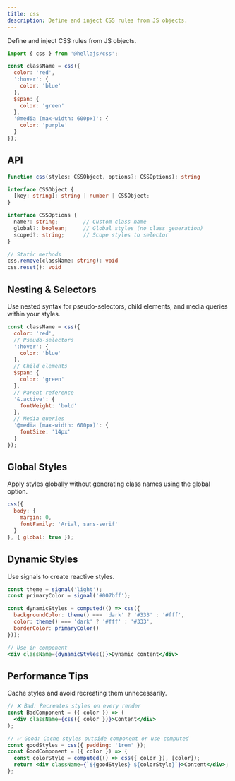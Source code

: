 ```yaml
---
title: css
description: Define and inject CSS rules from JS objects.
---
```


Define and inject CSS rules from JS objects.

```jsx
import { css } from '@hellajs/css';

const className = css({
  color: 'red',
  ':hover': {
    color: 'blue'
  },
  $span: {
    color: 'green'
  },
  '@media (max-width: 600px)': {
    color: 'purple'
  }
});
```

## API

```typescript
function css(styles: CSSObject, options?: CSSOptions): string

interface CSSObject {
  [key: string]: string | number | CSSObject;
}

interface CSSOptions {
  name?: string;        // Custom class name
  global?: boolean;     // Global styles (no class generation)
  scoped?: string;      // Scope styles to selector
}

// Static methods
css.remove(className: string): void
css.reset(): void
```

## Nesting & Selectors

Use nested syntax for pseudo-selectors, child elements, and media queries within your styles.

```jsx
const className = css({
  color: 'red',
  // Pseudo-selectors
  ':hover': {
    color: 'blue'
  },
  // Child elements
  $span: {
    color: 'green'
  },
  // Parent reference
  '&.active': {
    fontWeight: 'bold'
  },
  // Media queries
  '@media (max-width: 600px)': {
    fontSize: '14px'
  }
});
```

## Global Styles

Apply styles globally without generating class names using the global option.

```jsx
css({
  body: {
    margin: 0,
    fontFamily: 'Arial, sans-serif'
  }
}, { global: true });
```

## Dynamic Styles

Use signals to create reactive styles.

```jsx
const theme = signal('light');
const primaryColor = signal('#007bff');

const dynamicStyles = computed(() => css({
  backgroundColor: theme() === 'dark' ? '#333' : '#fff',
  color: theme() === 'dark' ? '#fff' : '#333',
  borderColor: primaryColor()
}));

// Use in component
<div className={dynamicStyles()}>Dynamic content</div>
```

## Performance Tips

Cache styles and avoid recreating them unnecessarily.

```jsx
// ❌ Bad: Recreates styles on every render
const BadComponent = ({ color }) => (
  <div className={css({ color })}>Content</div>
);

// ✅ Good: Cache styles outside component or use computed
const goodStyles = css({ padding: '1rem' });
const GoodComponent = ({ color }) => {
  const colorStyle = computed(() => css({ color }), [color]);
  return <div className={`${goodStyles} ${colorStyle}`}>Content</div>;
};
```